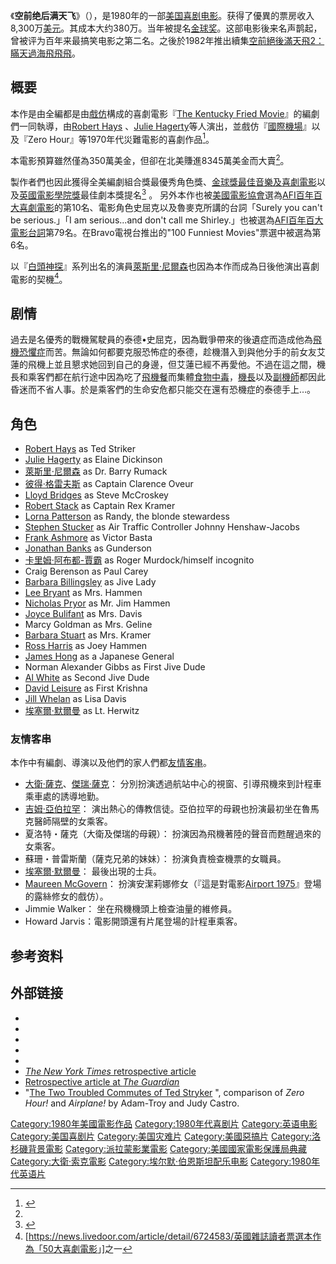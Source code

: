 {{Infobox film
| name           = Airplane!
| image          = airplane!.jpg
| caption        = 海报
| director       = [[Jim_Abrahams|Jim Abrahams]]<br />[[大衛·薩克|大衛·薩克]]<br />[[Jerry_Zucker|Jerry Zucker]]
| producer       = [[Jon_Davison|Jon Davison]]<br />[[Howard_W._Koch|Howard W. Koch]]
| writer         = Jim Abrahams<br />David Zucker<br />Jerry Zucker
| starring       = [[Robert_Hays|Robert Hays]]<br />[[Julie_Hagerty|Julie Hagerty]]
| music          = [[Elmer_Bernstein|Elmer Bernstein]]
| cinematography = [[Joseph_F._Biroc|Joseph F. Biroc]]
| editing        = Patrick Kennedy
| distributor    = [[Paramount_Pictures|Paramount Pictures]]
| released       = 1980年7月2日
| runtime        = 87 分钟
| country        = {{美國電影產地}}
| language       = 英语
| budget         = $3,500,000 
| gross          = $83,453,539<ref name="gross">{{cite web |url=http://www.the-numbers.com/movies/1980/0RPL1.php |title=Movie Airplane! – Box Office Data, News, Cast Information |publisher=The Numbers |date=July 4, 1980 |accessdate=August 15, 2010 |archive-date=2010-07-31 |archive-url=https://web.archive.org/web/20100731080511/http://www.the-numbers.com/movies/1980/0RPL1.php |dead-url=no }}</ref>
}}
《'''空前绝后满天飞'''》（{{lang-en|'''Airplane!'''}}），是1980年的一部[[美国|美国]][[喜剧|喜剧]][[电影|电影]]。获得了優異的票房收入8,300万[[美元|美元]]。其成本大约380万。当年被提名[[金球奖|金球奖]]。这部电影後来名声鹊起，曾被评为百年来最搞笑电影之第二名。之後於1982年推出續集[[空前絕後滿天飛2：瞞天過海飛飛飛|空前絕後滿天飛2：瞞天過海飛飛飛]]。

==概要==
本作是由全編都是由[[戲仿|戲仿]]構成的喜劇電影『[[The_Kentucky_Fried_Movie|The Kentucky Fried Movie]]』的編劇們一同執導，由[[Robert_Hays|Robert Hays]] 、[[Julie_Hagerty|Julie Hagerty]]等人演出，並戲仿『[[國際機場_(電影)|國際機場]]』以及『Zero Hour』等1970年代災難電影的喜劇作品<ref name=dvd>{{cite video | people=Abrahams, Jim; David Zucker; Jerry Zucker |year=2000|title=Airplane! DVD audio commentary| medium=DVD||publisher=Paramount Pictures}}</ref>。

本電影預算雖然僅為350萬美金，但卻在北美賺進8345萬美金而大賣<ref name="Numbers"/>。

製作者們也因此獲得全美編劇組合獎最優秀角色獎、[[金球獎最佳音樂及喜劇電影|金球獎最佳音樂及喜劇電影]]以及[[英國電影學院獎|英國電影學院獎]]最佳劇本獎提名<ref>{{cite web|url=http://www.imdb.com/title/tt0080339/awards|title=Awards for Airplane!|publisher=IMDB|accessdate=2009-04-04|archive-date=2020-06-21|archive-url=https://web.archive.org/web/20200621182308/https://www.imdb.com/title/tt0080339/awards|dead-url=no}}</ref> 。
另外本作也被[[美國電影協會|美國電影協會]]選為[[AFI百年百大喜劇電影|AFI百年百大喜劇電影]]的第10名、電影角色史屈克以及魯麥克所講的台詞「Surely you can't be serious.」「I am serious...and don't call me Shirley.」也被選為[[AFI百年百大電影台詞|AFI百年百大電影台詞]]第79名。在Bravo電視台推出的"100 Funniest Movies"票選中被選為第6名。

以『[[白頭神探|白頭神探]]』系列出名的演員[[萊斯里·尼爾森|萊斯里·尼爾森]]也因為本作而成為日後他演出喜劇電影的契機<ref>[https://news.livedoor.com/article/detail/6724583/英國雜誌讀者票選本作為「50大喜劇電影」]之一</ref>。

== 剧情 ==
過去是名優秀的戰機駕駛員的泰德•史屈克，因為戰爭帶來的後遺症而造成他為[[飛機恐懼症|飛機恐懼症]]而苦。無論如何都要克服恐怖症的泰德，趁機潛入到與他分手的前女友艾蓮的飛機上並且懇求她回到自己的身邊，但艾蓮已經不再愛他。不過在這之間，機長和乘客們都在航行途中因為吃了[[飛機餐|飛機餐]]而集體[[食物中毒|食物中毒]]，[[機長|機長]]以及[[副機師|副機師]]都因此昏迷而不省人事。於是乘客們的生命安危都只能交在還有恐機症的泰德手上…。

==角色==
*[[Robert_Hays|Robert Hays]] as Ted Striker
*[[Julie_Hagerty|Julie Hagerty]] as Elaine Dickinson
*[[萊斯里·尼爾森|萊斯里·尼爾森]] as Dr. Barry Rumack
*[[彼得·格雷夫斯_(演員)|彼得·格雷夫斯]] as Captain Clarence Oveur
*[[Lloyd_Bridges|Lloyd Bridges]] as Steve McCroskey
*[[Robert_Stack|Robert Stack]] as Captain Rex Kramer
*[[Lorna_Patterson|Lorna Patterson]] as Randy, the blonde stewardess
*[[Stephen_Stucker|Stephen Stucker]] as Air Traffic Controller Johnny Henshaw-Jacobs
*[[Frank_Ashmore|Frank Ashmore]] as Victor Basta
*[[Jonathan_Banks|Jonathan Banks]] as Gunderson
*[[卡里姆·阿布都-賈霸|卡里姆·阿布都-賈霸]] as Roger Murdock/himself incognito
*Craig Berenson as Paul Carey
*[[Barbara_Billingsley|Barbara Billingsley]] as Jive Lady
*[[Lee_Bryant|Lee Bryant]] as Mrs. Hammen
*[[Nicholas_Pryor|Nicholas Pryor]] as Mr. Jim Hammen
*[[Joyce_Bulifant|Joyce Bulifant]] as Mrs. Davis
*Marcy Goldman as Mrs. Geline
*[[Barbara_Stuart|Barbara Stuart]] as Mrs. Kramer
*[[Ross_Harris_(actor)|Ross Harris]] as Joey Hammen
*[[James_Hong|James Hong]] as a Japanese General
*Norman Alexander Gibbs as First Jive Dude
*[[Al_White|Al White]] as Second Jive Dude
*[[David_Leisure|David Leisure]] as First Krishna
*[[Jill_Whelan|Jill Whelan]] as Lisa Davis
*[[埃塞爾·默爾曼|埃塞爾·默爾曼]] as Lt. Herwitz

===友情客串===
本作中有編劇、導演以及他們的家人們都[[友情客串|友情客串]]。
* [[大衛·薩克|大衛·薩克]]、[[傑瑞·薩克|傑瑞·薩克]]： 分別扮演透過航站中心的視窗、引導飛機來到計程車乘車處的誘導地勤。
* [[吉姆·亞伯拉罕|吉姆·亞伯拉罕]]： 演出熱心的傳教信徒。亞伯拉罕的母親也扮演最初坐在魯馬克醫師隔壁的女乘客。
*夏洛特・薩克（大衛及傑瑞的母親）： 扮演因為飛機著陸的聲音而甦醒過來的女乘客。
*蘇珊・普雷斯蘭（薩克兄弟的妹妹）： 扮演負責檢查機票的女職員。
* [[埃塞爾·默爾曼|埃塞爾·默爾曼]]： 最後出現的士兵。
* [[Maureen_McGovern|Maureen McGovern]]： 扮演安潔莉娜修女（『這是對電影[[Airport_1975|Airport 1975]]』登場的露絲修女的戲仿）。
* Jimmie Walker： 坐在飛機機頭上檢查油量的維修員。
* Howard Jarvis：電影開頭還有片尾登場的計程車乘客。

==参考资料==
{{reflist}}

==外部链接==
* {{IMDb title|0080339}}
* {{tcmdb title|66945}}
* {{Amg movie|1306}}
* {{mojo title|airplane}}
* {{Rotten Tomatoes|airplane}}
* [http://www.nytimes.com/2010/06/27/movies/27airplane.html ''The New York Times'' retrospective article] {{Wayback|url=http://www.nytimes.com/2010/06/27/movies/27airplane.html |date=20170312053319 }}
* [http://www.guardian.co.uk/film/2010/aug/22/airplane-at-30-zucker-abrahams-interview Retrospective article at ''The Guardian''] {{Wayback|url=http://www.guardian.co.uk/film/2010/aug/22/airplane-at-30-zucker-abrahams-interview |date=20120715091441 }}
* "[http://remakechronicles.wordpress.com/2011/02/08/the-two-troubled-commutes-of-ted-stryker/ The Two Troubled Commutes of Ted Stryker] {{Wayback|url=http://remakechronicles.wordpress.com/2011/02/08/the-two-troubled-commutes-of-ted-stryker/ |date=20171201082122 }}", comparison of ''Zero Hour!'' and ''Airplane!'' by Adam-Troy and Judy Castro.

{{DEFAULTSORT:Airplane!}}
[[Category:1980年美國電影作品|Category:1980年美國電影作品]]
[[Category:1980年代喜剧片|Category:1980年代喜剧片]]
[[Category:英语电影|Category:英语电影]]
[[Category:美国喜剧片|Category:美国喜剧片]]
[[Category:美国灾难片|Category:美国灾难片]]
[[Category:美國惡搞片|Category:美國惡搞片]]
[[Category:洛杉磯背景電影|Category:洛杉磯背景電影]]
[[Category:派拉蒙影業電影|Category:派拉蒙影業電影]]
[[Category:美國國家電影保護局典藏|Category:美國國家電影保護局典藏]]
[[Category:大衛·索克電影|Category:大衛·索克電影]]
[[Category:埃尔默·伯恩斯坦配乐电影|Category:埃尔默·伯恩斯坦配乐电影]]
[[Category:1980年代英语片|Category:1980年代英语片]]
